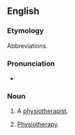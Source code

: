 {{also|physio-}}

==English==

===Etymology===
Abbreviations.

===Pronunciation===
* {{IPA|en|/ˈfɪzɪəʊ/}}

===Noun===
{{en-noun|~}}

# {{lb|en|colloquial|countable}} A [[physiotherapist]].
# {{lb|en|colloquial|uncountable}} [[physiotherapy|Physiotherapy]].